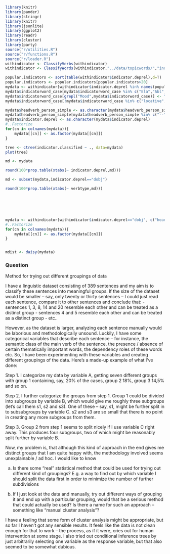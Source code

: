 
```r

library(knitr)
library(pander)
library(stringr)
library(knitr)
library(jsonlite)
library(ggplot2)
library(readr)
library(cluster)
library(party)
source("r/utilities.R")
source("r/functions.R")
source("r/loader.R")
withindicator <- ClassifyVerbs(withindicator)
withindicator <- ClassifyWords(withindicator,"../data/topicwords/","indicatorword","indicator.classified")
```


```r

popular.indicators <- sort(table(withindicator$indicator.deprel),d=T)
popular.indicators <- popular.indicators[popular.indicators>20]
mydata <- withindicator[withindicator$indicator.deprel %in% names(popular.indicators),c("headverb_person_simple", "indicator.deprel","verbtype","indicator.classified","indicatorword_case")]
mydata$indicatorword_case[mydata$indicatorword_case %in% c("Ela","Abl","Ade","Ine","Ill")] <- "locative"
mydata$indicatorword_case[grepl("Mood",mydata$indicatorword_case)] <- "verb"
mydata$indicatorword_case[!mydata$indicatorword_case %in% c("locative","verb")] <- "other"

mydata$headverb_person_simple <- as.character(mydata$headverb_person_simple)
mydata$headverb_person_simple[mydata$headverb_person_simple %in% c("--","3p")] <- "other"
mydata$indicator.deprel <- as.character(mydata$indicator.deprel)
#..Factorize
for(cn in colnames(mydata)){
    mydata[[cn]] <- as.factor(mydata[[cn]])
}

tree <- ctree(indicator.classified ~ ., data=mydata)
plot(tree)

```


```r
md <- mydata

round(100*prop.table(xtabs(~ indicator.deprel,md)))

md <- subset(mydata,indicator.deprel=="dobj")

round(100*prop.table(xtabs(~ verbtype,md)))






mydata <- withindicator[withindicator$indicator.deprel=="dobj", c("headverb_person_simple", "verbtype")]
#..Factorize
for(cn in colnames(mydata)){
    mydata[[cn]] <- as.factor(mydata[[cn]])
}


mdist <- daisy(mydata)

```


### Question

Method for trying out different groupings of data

I have a linguistic dataset consisting of 389 sentences and my aim is to
classify these sentences into meaningful groups. If the size of the dataset
would be smaller -- say, only twenty or thirty sentences -- I could just read
each sentence, compare it to other sentences and conclude that:
- sentences 1, 3, 8, 14 and 20 resemble each other and can be treated as a distinct group
- sentences 4 and 5 resemble each other and can be treated as a distinct group
- etc..

However, as the dataset is larger, analyzing each sentence manually would be laborious
and methodologically unsound. Luckily, I have some categorical variables that describe each
sentence -- for instance, the semantic class of the main verb of the sentence,
the presence / absence of certain thematically important words, the dependency
roles of these words  etc. So, I have been experimenting with these variables
and creating different groupings of the data. Here's a made-up example of what I've done:

Step 1. I categorize my data by variable A, getting seven different groups with group 1 containing, say, 20% of the
cases, group 2 18%, group 3 14,5% and so on. 

Step 2. I further categorize the groups from step 1.  Group 1 could be divided
into subgroups by variable B, which would give me roughly three subgroups
(let's call them s1, s2 and s3). One
of these -- say, s1, might be further split in to subsubgroups by variable C.
s2 and s3 are so small that there is no point in creating any more subgroups from them.

Step 3. Group 2 from step 1 seems to split nicely if I use variable C right
away. This produces four subgroups, two of which might be reasonably split
further by variable B.

Now, my problem is, that although this kind of approach in the end gives me distinct groups that
I am quite happy with, the methodology involved seems unexplainable / ad hoc. I would like to
know

a) Is there some "real" statistical method that could be used for trying out different kind of groupings? E.g. a way
to find out by which variable I should split the data first in order to minimize the number of further subdivisions

b) If I just look at the data and manually, try out different ways of grouping it and end up with a particular grouping,
would that be a serious method that could actually be used? Is there a name for such an approach -- something like "manual cluster analysis"?

I have a feeling that some form of cluster analysis might be appropriate, but so far
I haven't got any sensible results. It feels like the data is not clean enough for that to work -- the process, as if it were,
cries out for human intervention at some stage.
I also tried out conditional inference trees by just arbitrarily selecting one variable as the response variable, but
that also seemed to be somewhat dubious.







